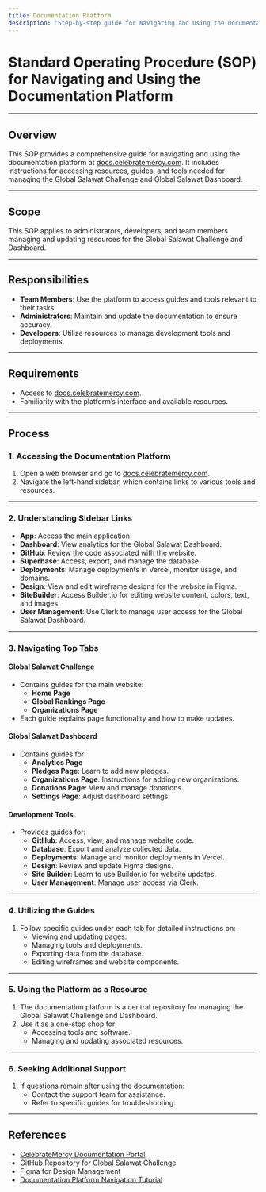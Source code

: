 ```yaml
---
title: Documentation Platform
description: 'Step-by-step guide for Navigating and Using the Documentation Platform'
---
```


# Standard Operating Procedure (SOP) for Navigating and Using the Documentation Platform

---

## Overview
This SOP provides a comprehensive guide for navigating and using the documentation platform at [docs.celebratemercy.com](https://docs.celebratemercy.com). It includes instructions for accessing resources, guides, and tools needed for managing the Global Salawat Challenge and Global Salawat Dashboard.

---

## Scope
This SOP applies to administrators, developers, and team members managing and updating resources for the Global Salawat Challenge and Dashboard.

---

## Responsibilities
- **Team Members**: Use the platform to access guides and tools relevant to their tasks.
- **Administrators**: Maintain and update the documentation to ensure accuracy.
- **Developers**: Utilize resources to manage development tools and deployments.

---

## Requirements
- Access to [docs.celebratemercy.com](https://docs.celebratemercy.com).
- Familiarity with the platform’s interface and available resources.

---

## Process

### 1. Accessing the Documentation Platform
1. Open a web browser and go to [docs.celebratemercy.com](https://docs.celebratemercy.com).
2. Navigate the left-hand sidebar, which contains links to various tools and resources.

---

### 2. Understanding Sidebar Links
- **App**: Access the main application.
- **Dashboard**: View analytics for the Global Salawat Dashboard.
- **GitHub**: Review the code associated with the website.
- **Superbase**: Access, export, and manage the database.
- **Deployments**: Manage deployments in Vercel, monitor usage, and domains.
- **Design**: View and edit wireframe designs for the website in Figma.
- **SiteBuilder**: Access Builder.io for editing website content, colors, text, and images.
- **User Management**: Use Clerk to manage user access for the Global Salawat Dashboard.

---

### 3. Navigating Top Tabs
#### **Global Salawat Challenge**
- Contains guides for the main website:
  - **Home Page**
  - **Global Rankings Page**
  - **Organizations Page**
- Each guide explains page functionality and how to make updates.

#### **Global Salawat Dashboard**
- Contains guides for:
  - **Analytics Page**
  - **Pledges Page**: Learn to add new pledges.
  - **Organizations Page**: Instructions for adding new organizations.
  - **Donations Page**: View and manage donations.
  - **Settings Page**: Adjust dashboard settings.

#### **Development Tools**
- Provides guides for:
  - **GitHub**: Access, view, and manage website code.
  - **Database**: Export and analyze collected data.
  - **Deployments**: Manage and monitor deployments in Vercel.
  - **Design**: Review and update Figma designs.
  - **Site Builder**: Learn to use Builder.io for website updates.
  - **User Management**: Manage user access via Clerk.

---

### 4. Utilizing the Guides
1. Follow specific guides under each tab for detailed instructions on:
   - Viewing and updating pages.
   - Managing tools and deployments.
   - Exporting data from the database.
   - Editing wireframes and website components.

---

### 5. Using the Platform as a Resource
1. The documentation platform is a central repository for managing the Global Salawat Challenge and Dashboard.
2. Use it as a one-stop shop for:
   - Accessing tools and software.
   - Managing and updating associated resources.

---

### 6. Seeking Additional Support
1. If questions remain after using the documentation:
   - Contact the support team for assistance.
   - Refer to specific guides for troubleshooting.

---

## References
- [CelebrateMercy Documentation Portal](https://docs.celebratemercy.com)
- GitHub Repository for Global Salawat Challenge
- Figma for Design Management
- [Documentation Platform Navigation Tutorial](https://www.loom.com/share/9eeea7a0f177463589f2f9141fb55f39)


